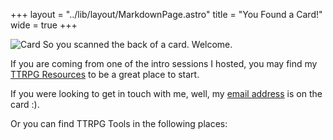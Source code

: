 +++
layout = "../lib/layout/MarkdownPage.astro"
title = "You Found a Card!"
wide = true
+++

<img src="/img/card.avif" alt="Card" class="sm:absolute not-prose top-0 right-0 mb-6 sm:shadow-lg shadow-emerald-500 rounded-3xl border border-emerald-500 sm:rotate-[10deg] sm:scale-50 origin-top-right" />
So you scanned the back of a card. Welcome.

If you are coming from one of the intro sessions I hosted, you may find my [TTRPG Resources](/resources/welcome) to be a great place to start.

If you were looking to get in touch with me, well, my [email address](mailto:colin@ttrpg.tools) is on the card :).

Or you can find TTRPG Tools in the following places:

<div class="flex gap-4 items-center not-prose">
    <Social
        icon="patreon-new"
        colors="bg-white text-black"
        href="https://patreon.com/ttrpgtools/"
    />
    <Social
        icon="discord"
        colors="bg-discord text-white"
        href="https://discord.gg/KFsS85zd5B"
    />
    <Social
        icon="github"
        colors="bg-white text-black"
        href="https://github.com/ttrpgtools/"
    />
</div>

